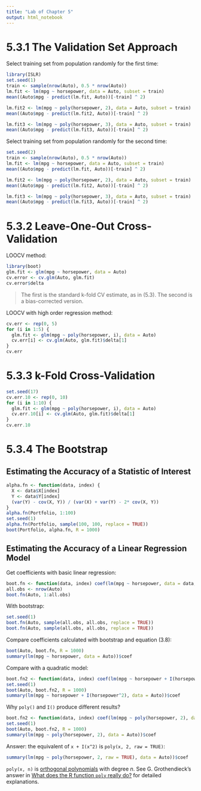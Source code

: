 ```yaml
---
title: "Lab of Chapter 5"
output: html_notebook
---
```


# 5.3.1 The Validation Set Approach
Select training set from population randomly for the first time:
```r
library(ISLR)
set.seed(1)
train <- sample(nrow(Auto), 0.5 * nrow(Auto))
lm.fit <- lm(mpg ~ horsepower, data = Auto, subset = train)
mean((Auto$mpg - predict(lm.fit, Auto))[-train] ^ 2)

lm.fit2 <- lm(mpg ~ poly(horsepower, 2), data = Auto, subset = train)
mean((Auto$mpg - predict(lm.fit2, Auto))[-train] ^ 2)

lm.fit3 <- lm(mpg ~ poly(horsepower, 3), data = Auto, subset = train)
mean((Auto$mpg - predict(lm.fit3, Auto))[-train] ^ 2)
```
Select training set from population randomly for the second time:
```r
set.seed(2)
train <- sample(nrow(Auto), 0.5 * nrow(Auto))
lm.fit <- lm(mpg ~ horsepower, data = Auto, subset = train)
mean((Auto$mpg - predict(lm.fit, Auto))[-train] ^ 2)

lm.fit2 <- lm(mpg ~ poly(horsepower, 2), data = Auto, subset = train)
mean((Auto$mpg - predict(lm.fit2, Auto))[-train] ^ 2)

lm.fit3 <- lm(mpg ~ poly(horsepower, 3), data = Auto, subset = train)
mean((Auto$mpg - predict(lm.fit3, Auto))[-train] ^ 2)
```

# 5.3.2 Leave-One-Out Cross-Validation
LOOCV method:
```r
library(boot)
glm.fit <- glm(mpg ~ horsepower, data = Auto)
cv.error <- cv.glm(Auto, glm.fit)
cv.error$delta
```

> The first is the standard k-fold CV estimate, as in (5.3). The second is a bias-corrected version.

LOOCV with high order regression method:
```r
cv.err <- rep(0, 5)
for (i in 1:5) {
  glm.fit <- glm(mpg ~ poly(horsepower, i), data = Auto)
  cv.err[i] <- cv.glm(Auto, glm.fit)$delta[1]
}
cv.err
```

# 5.3.3 k-Fold Cross-Validation

```r
set.seed(17)
cv.err.10 <- rep(0, 10)
for (i in 1:10) {
  glm.fit <- glm(mpg ~ poly(horsepower, i), data = Auto)
  cv.err.10[i] <- cv.glm(Auto, glm.fit)$delta[1]
}
cv.err.10
```

# 5.3.4 The Bootstrap

## Estimating the Accuracy of a Statistic of Interest
```r
alpha.fn <- function(data, index) {
  X <- data$X[index]
  Y <- data$Y[index]
  (var(Y) - cov(X, Y)) / (var(X) + var(Y) - 2* cov(X, Y))
}
alpha.fn(Portfolio, 1:100)
set.seed(1)
alpha.fn(Portfolio, sample(100, 100, replace = TRUE))
boot(Portfolio, alpha.fn, R = 1000)
```

## Estimating the Accuracy of a Linear Regression Model
Get coefficients with basic linear regression:
```r
boot.fn <- function(data, index) coef(lm(mpg ~ horsepower, data = data, subset = index))
all.obs <- nrow(Auto)
boot.fn(Auto, 1:all.obs)
```

With bootstrap:
```r
set.seed(1)
boot.fn(Auto, sample(all.obs, all.obs, replace = TRUE))
boot.fn(Auto, sample(all.obs, all.obs, replace = TRUE))
```

Compare coefficients calculated with bootstrap and equation (3.8):
```r
boot(Auto, boot.fn, R = 1000)
summary(lm(mpg ~ horsepower, data = Auto))$coef
```

Compare with a quadratic model:
```r
boot.fn2 <- function(data, index) coef(lm(mpg ~ horsepower + I(horsepower^2), data = data, subset = index))
set.seed(1)
boot(Auto, boot.fn2, R = 1000)
summary(lm(mpg ~ horsepower + I(horsepower^2), data = Auto))$coef
```

Why `poly()` and `I()` produce different results?
```r
boot.fn2 <- function(data, index) coef(lm(mpg ~ poly(horsepower, 2), data = data, subset = index))
set.seed(1)
boot(Auto, boot.fn2, R = 1000)
summary(lm(mpg ~ poly(horsepower, 2), data = Auto))$coef
```

Answer: the equivalent of `x + I(x^2)` is `poly(x, 2, raw = TRUE)`:
```r
summary(lm(mpg ~ poly(horsepower, 2, raw = TRUE), data = Auto))$coef
```

`poly(x, n)` is [orthogonal polynomials](https://en.wikipedia.org/wiki/Orthogonal_polynomials) with degree $n$.
See G. Grothendieck's answer in [What does the R function `poly` really do?](https://stackoverflow.com/questions/19484053/what-does-the-r-function-poly-really-do) for detailed explanations.